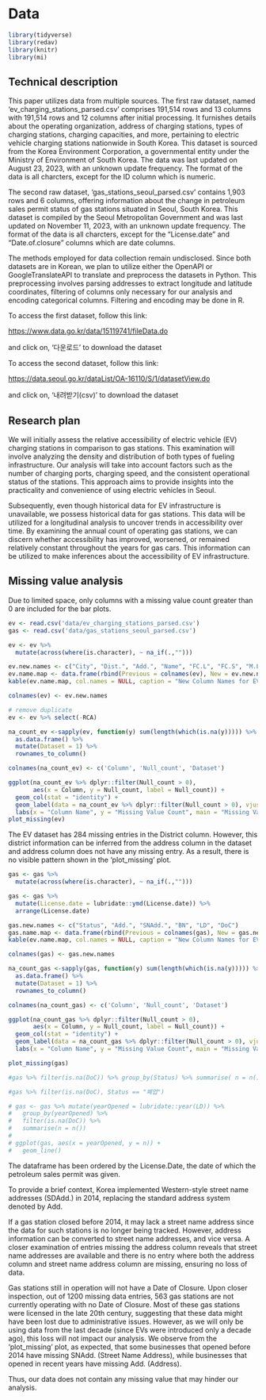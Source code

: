 # Data

```r
library(tidyverse)
library(redav)
library(knitr)
library(mi)
```


## Technical description

This paper utilizes data from multiple sources. The first raw dataset, named 'ev_charging_stations_parsed.csv' comprises 191,514 rows and 13 columns with 191,514 rows and 12 columns after initial processing. It furnishes details about the operating organization, address of charging stations, types of charging stations, charging capacities, and more, pertaining to electric vehicle charging stations nationwide in South Korea. This dataset is sourced from the Korea Environment Corporation, a governmental entity under the Ministry of Environment of South Korea. The data was last updated on August 23, 2023, with an unknown update frequency. The format of the data is all charcters, except for the ID column which is numeric.

The second raw dataset, 'gas_stations_seoul_parsed.csv' contains 1,903 rows and 6 columns, offering information about the change in petroleum sales permit status of gas stations situated in Seoul, South Korea. This dataset is compiled by the Seoul Metropolitan Government and was last updated on November 11, 2023, with an unknown update frequency. The format of the data is all charcters, except for the "License.date" and "Date.of.closure" columns which are date columns.

The methods employed for data collection remain undisclosed. Since both datasets are in Korean, we plan to utilize either the OpenAPI or GoogleTranslateAPI to translate and preprocess the datasets in Python. This preprocessing involves parsing addresses to extract longitude and latitude coordinates, filtering of columns only necessary for our analysis and encoding categorical columns. Filtering and encoding may be done in R.

To access the first dataset, follow this link: 

<https://www.data.go.kr/data/15119741/fileData.do>

and click on, '다운로드' to download the dataset

To access the second dataset, follow this link: 

<https://data.seoul.go.kr/dataList/OA-16110/S/1/datasetView.do>

and click on, '내려받기(csv)' to download the dataset

## Research plan

We will initially assess the relative accessibility of electric vehicle (EV) charging stations in comparison to gas stations. This examination will involve analyzing the density and distribution of both types of fueling infrastructure. Our analysis will take into account factors such as the number of charging ports, charging speed, and the consistent operational status of the stations. This approach aims to provide insights into the practicality and convenience of using electric vehicles in Seoul.

Subsequently, even though historical data for EV infrastructure is unavailable, we possess historical data for gas stations. This data will be utilized for a longitudinal analysis to uncover trends in accessibility over time. By examining the annual count of operating gas stations, we can discern whether accessibility has improved, worsened, or remained relatively constant throughout the years for gas cars. This information can be utilized to make inferences about the accessibility of EV infrastructure.

## Missing value analysis
Due to limited space, only columns with a missing value count greater than 0 are included for the bar plots.
```r
ev <- read.csv('data/ev_charging_stations_parsed.csv')
gas <- read.csv('data/gas_stations_seoul_parsed.csv')

ev <- ev %>%
  mutate(across(where(is.character), ~ na_if(.,"")))

ev.new.names <- c("City", "Dist.", "Add.", "Name", "FC.L", "FC.S", "M.L", "M.S", "OI.L", "OI.S", "RCA", "Type", "ID")
ev.name.map <- data.frame(rbind(Previous = colnames(ev), New = ev.new.names))
kable(ev.name.map, col.names = NULL, caption = "New Column Names for EV Dataset")

colnames(ev) <- ev.new.names

# remove duplicate
ev <- ev %>% select(-RCA)

na_count_ev <-sapply(ev, function(y) sum(length(which(is.na(y))))) %>% 
  as.data.frame() %>%
  mutate(Dataset = 1) %>%
  rownames_to_column()

colnames(na_count_ev) <- c('Column', 'Null_count', 'Dataset')

ggplot(na_count_ev %>% dplyr::filter(Null_count > 0), 
       aes(x = Column, y = Null_count, label = Null_count)) +
  geom_col(stat = "identity") +
  geom_label(data = na_count_ev %>% dplyr::filter(Null_count > 0), vjust = 0.5) + 
  labs(x = "Column Name", y = "Missing Value Count", main = "Missing Value Count for EV Dataset") 
plot_missing(ev)
```
The EV dataset has 284 missing entries in the District column. However, this district information can be inferred from the address column in the dataset and address column does not have any missing entry. As a result, there is no visible pattern shown in the 'plot_missing' plot.

```r
gas <- gas %>%
  mutate(across(where(is.character), ~ na_if(.,"")))

gas <- gas %>% 
  mutate(License.date = lubridate::ymd(License.date)) %>%
  arrange(License.date)

gas.new.names <- c("Status", "Add.", "SNAdd.", "BN", "LD", "DoC")
gas.name.map <- data.frame(rbind(Previous = colnames(gas), New = gas.new.names))
kable(ev.name.map, col.names = NULL, caption = "New Column Names for EV Dataset")

colnames(gas) <- gas.new.names

na_count_gas <-sapply(gas, function(y) sum(length(which(is.na(y))))) %>%
  as.data.frame() %>%
  mutate(Dataset = 1) %>%
  rownames_to_column()

colnames(na_count_gas) <- c('Column', 'Null_count', 'Dataset')

ggplot(na_count_gas %>% dplyr::filter(Null_count > 0), 
       aes(x = Column, y = Null_count, label = Null_count)) +
  geom_col(stat = "identity") +
  geom_label(data = na_count_gas %>% dplyr::filter(Null_count > 0), vjust = 0.5) + 
  labs(x = "Column Name", y = "Missing Value Count", main = "Missing Value Count for Gas Dataset")

plot_missing(gas)

#gas %>% filter(is.na(DoC)) %>% group_by(Status) %>% summarise( n = n())

#gas %>% filter(is.na(DoC), Status == "폐업") 

# gas <- gas %>% mutate(yearOpened = lubridate::year(LD)) %>%
#   group_by(yearOpened) %>%
#   filter(is.na(DoC)) %>%
#   summarise(n = n())
# 
# ggplot(gas, aes(x = yearOpened, y = n)) +
#   geom_line()
```
The dataframe has been ordered by the License.Date, the date of which the petroleum sales permit was given. 

To provide a brief context, Korea implemented Western-style street name addresses (SDAdd.) in 2014, replacing the standard address system denoted by Add.

If a gas station closed before 2014, it may lack a street name address since the data for such stations is no longer being tracked. However, address information can be converted to street name addresses, and vice versa. A closer examination of entries missing the address column reveals that street name addresses are available and there is no entry where both the address column and street name address column are missing, ensuring no loss of data. 

Gas stations still in operation will not have a Date of Closure. Upon closer inspection, out of 1200 missing data entries, 563 gas stations are not currently operating with no Date of Closure. Most of these gas stations were licensed in the late 20th century, suggesting that these data might have been lost due to administrative issues. However, as we will only be using data from the last decade (since EVs were introduced only a decade ago), this loss will not impact our analysis. We observe from the 'plot_missing' plot, as expected, that some businesses that opened before 2014 have missing SNAdd. (Street Name Address), while businesses that opened in recent years have missing Add. (Address).

Thus, our data does not contain any missing value that may hinder our analysis.
